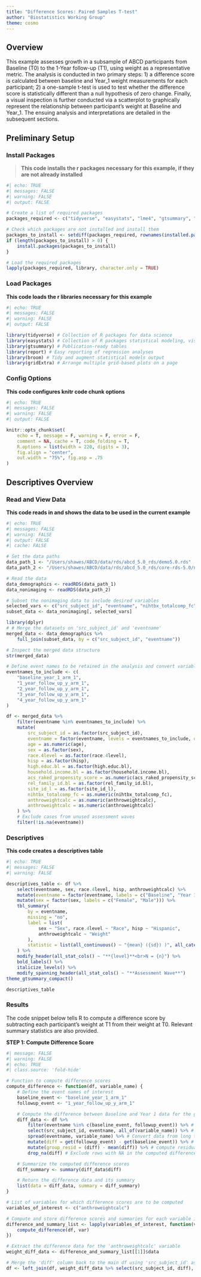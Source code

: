 ```yaml
---
title: "Difference Scores: Paired Samples T-test"
author: "Biostatistics Working Group"
theme: cosmo
---
```


## Overview

<p>

This example assesses growth in a subsample of ABCD participants from Baseline (T0) to the 1-Year follow-up (T1), using weight as a representative metric. The analysis is conducted in two primary steps: 1) a difference score is calculated between baseline and Year_1 weight measurements for each participant; 2) a one-sample t-test is used to test whether the difference score is statistically different than a null hypothesis of zero change. Finally, a visual inspection is further conducted via a scatterplot to graphically represent the relationship between participant's weight at Baseline and Year_1. The ensuing analysis and interpretations are detailed in the subsequent sections.

</p>

## Preliminary Setup

::: panel-tabset
### Install Packages {.tabset .tabset-fade .tabset-pills}

::: blue
> **This code installs the r packages necessary for this example, if
> they are not already installed**

```r
#| echo: TRUE
#| messages: FALSE
#| warning: FALSE
#| output: FALSE

# Create a list of required packages
packages_required <- c("tidyverse", "easystats", "lme4", "gtsummary", "report", "broom", "gridExtra")

# Check which packages are not installed and install them
packages_to_install <- setdiff(packages_required, rownames(installed.packages()))
if (length(packages_to_install) > 0) {
    install.packages(packages_to_install)
}

# Load the required packages
lapply(packages_required, library, character.only = TRUE)

```
:::

### Load Packages

::: blue
**This code loads the r libraries necessary for this example**

```r
#| echo: TRUE
#| messages: FALSE
#| warning: FALSE
#| output: FALSE

library(tidyverse) # Collection of R packages for data science
library(easystats) # Collection of R packages statistical modeling, visualization, and reporting
library(gtsummary) # Publication-ready tables
library(report) # Easy reporting of regression analyses
library(broom) # Tidy and augment statistical models output
library(gridExtra) # Arrange multiple grid-based plots on a page

```
:::

### Config Options

::: blue
**This code configures knitr code chunk options**

```r
#| echo: TRUE
#| messages: FALSE
#| warning: FALSE
#| output: FALSE

knitr::opts_chunk$set(
    echo = T, message = F, warning = F, error = F,
    comment = NA, cache = T, code_folding = T,
    R.options = list(width = 220, digits = 3),
    fig.align = "center",
    out.width = "75%", fig.asp = .75
)
```
:::
:::

## Descriptives Overview

::: panel-tabset
### Read and View Data {.tabset .tabset-fade .tabset-pills}

::: blue

**This code reads in and shows the data to be used in the current example**

```r
#| echo: TRUE
#| messages: FALSE
#| warning: FALSE
#| output: FALSE
#| cache: FALSE

# Set the data paths
data_path_1 <- "/Users/shawes/ABCD/data/rds/abcd_5.0_rds/demo5.0.rds"
data_path_2 <- "/Users/shawes/ABCD/data/rds/abcd_5.0_rds/core-rds-5.0/non-imaging_excluding_nt_5.0.rds"

# Read the data
data_demographics <- readRDS(data_path_1)
data_nonimaging <- readRDS(data_path_2)

# Subset the nonimaging data to include desired variables
selected_vars <- c("src_subject_id", "eventname", "nihtbx_totalcomp_fc", "anthroweightcalc", "anthroweightcalc")
subset_data <- data_nonimaging[, selected_vars]

library(dplyr)
# # Merge the datasets on 'src_subject_id' and 'eventname'
merged_data <- data_demographics %>%
    full_join(subset_data, by = c("src_subject_id", "eventname"))

# Inspect the merged data structure
str(merged_data)

# Define event names to be retained in the analysis and convert variables to appropriate data types
eventnames_to_include <- c(
    "baseline_year_1_arm_1",
    "1_year_follow_up_y_arm_1",
    "2_year_follow_up_y_arm_1",
    "3_year_follow_up_y_arm_1",
    "4_year_follow_up_y_arm_1"
)

df <- merged_data %>%
    filter(eventname %in% eventnames_to_include) %>%
    mutate(
        src_subject_id = as.factor(src_subject_id),
        eventname = factor(eventname, levels = eventnames_to_include, ordered = TRUE),
        age = as.numeric(age),
        sex = as.factor(sex),
        race.4level = as.factor(race.4level),
        hisp = as.factor(hisp),
        high.educ.bl = as.factor(high.educ.bl),
        household.income.bl = as.factor(household.income.bl),
        acs_raked_propensity_score = as.numeric(acs_raked_propensity_score),
        rel_family_id.bl = as.factor(rel_family_id.bl),
        site_id_l = as.factor(site_id_l),
        nihtbx_totalcomp_fc = as.numeric(nihtbx_totalcomp_fc),
        anthroweightcalc = as.numeric(anthroweightcalc),
        anthroweightcalc = as.numeric(anthroweightcalc)
    ) %>%
    # Exclude cases from unused assessment waves
    filter(!is.na(eventname))

```
:::

### Descriptives

::: blue
**This code creates a descriptives table**

```r
#| echo: TRUE
#| messages: FALSE
#| warning: FALSE

descriptives_table <- df %>%
    select(eventname, sex, race.4level, hisp, anthroweightcalc) %>%
    mutate(eventname = factor(eventname, labels = c("Baseline", "Year 1", "Year 2", "Year 3", "Year 4"))) %>%
    mutate(sex = factor(sex, labels = c("Female", "Male"))) %>%
    tbl_summary(
        by = eventname,
        missing = "no",
        label = list(
            sex ~ "Sex", race.4level ~ "Race", hisp ~ "Hispanic",
            anthroweightcalc ~ "Weight"
        ),
        statistic = list(all_continuous() ~ "{mean} ({sd}) )", all_categorical() ~ "{p}%"),
    ) %>%
    modify_header(all_stat_cols() ~ "**{level}**<br>N = {n}") %>%
    bold_labels() %>%
    italicize_levels() %>%
    modify_spanning_header(all_stat_cols() ~ "**Assessment Wave**")
theme_gtsummary_compact()

descriptives_table
```

:::

### Results

::: blue
The code snippet below tells R to compute a difference score by subtracting each participant's weight at T1 from their weight at T0. Relevant summary statistics are also provided.

**STEP 1: Compute Difference Score**

```r
#| message: FALSE
#| warning: FALSE
#| echo: TRUE
#| class.source: 'fold-hide'

# Function to compute difference scores
compute_difference <- function(df, variable_name) {
    # Define the event names of interest
    baseline_event <- "baseline_year_1_arm_1"
    followup_event <- "1_year_follow_up_y_arm_1"

    # Compute the difference between Baseline and Year 1 data for the given variable
    diff_data <- df %>%
        filter(eventname %in% c(baseline_event, followup_event)) %>% # Filter for specific event names
        select(src_subject_id, eventname, all_of(variable_name)) %>% # Select required columns
        spread(eventname, variable_name) %>% # Convert data from long to wide format
        mutate(diff = get(followup_event) - get(baseline_event)) %>% # Compute difference between the two time points
        mutate(group_resid = (diff) - mean(diff)) %>% # compute residuals (group_resid).
        drop_na(diff) # Exclude rows with NA in the computed difference

    # Summarize the computed difference scores
    diff_summary <- summary(diff_data$diff)

    # Return the difference data and its summary
    list(data = diff_data, summary = diff_summary)
}

# List of variables for which difference scores are to be computed
variables_of_interest <- c("anthroweightcalc")

# Compute and store difference scores and summaries for each variable in a list
difference_and_summary_list <- lapply(variables_of_interest, function(var) {
    compute_difference(df, var)
})

# Extract the difference data for the 'anthroweightcalc' variable
weight_diff_data <- difference_and_summary_list[[1]]$data

# Merge the 'diff' column back to the main df using 'src_subject_id' as the key
df <- left_join(df, weight_diff_data %>% select(src_subject_id, diff), by = "src_subject_id")

```

:::
:::

